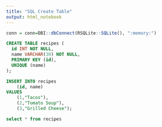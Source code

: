 ```yaml
---
title: "SQL Create Table"
output: html_notebook
---
```


```r
conn = conn=DBI::dbConnect(RSQLite::SQLite(), ":memory:")
```

```sql
CREATE TABLE recipes (
  id INT NOT NULL,
  name VARCHAR(30) NOT NULL,
  PRIMARY KEY (id),
  UNIQUE (name)
);
```

```sql
INSERT INTO recipes 
    (id, name) 
VALUES 
    (1,"Tacos"),
    (2,"Tomato Soup"),
    (3,"Grilled Cheese");
``` 

```sql
select * from recipes
```


